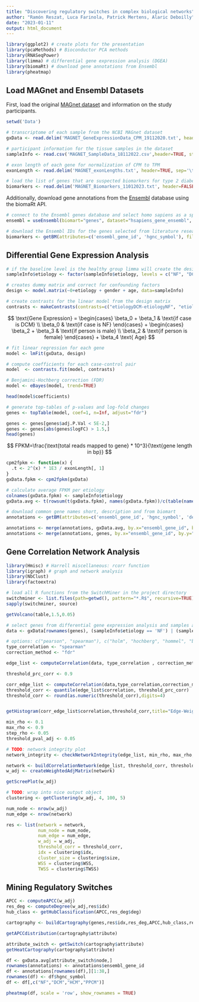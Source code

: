 ```yaml
---
title: "Discovering regulatory switches in complex biological networks"
author: "Ramón Reszat, Luca Farinola, Patrick Mertens, Alaric Deboilly"
date: "2023-01-11"
output: html_document
---
```


```r
library(ggplot2) # create plots for the presentation
library(pcaMethods) # Bioconductor PCA methods
library(RNASeqPower)
library(limma) # differential gene expression analysis (DGEA)
library(biomaRt) # download gene annotations from Ensembl
library(pheatmap)
```

## Load MAGnet and Ensembl Datasets
First, load the original [MAGnet dataset](https://www.med.upenn.edu/magnet) and information on the study participants.
```r
setwd('Data')

# transcriptome of each sample from the NCBI MAGnet dataset
gxData <- read.delim('MAGNET_GeneExpressionData_CPM_19112020.txt', header=TRUE, sep='\t', row.names=1)

# participant information for the tissue samples in the dataset
sampleInfo <- read.csv('MAGNET_SampleData_18112022.csv',header=TRUE, stringsAsFactor=TRUE)

# exon length of each gene for normalization of CPM to TPM
exonLength <- read.delim('MAGNET_exonLengths.txt', header=TRUE, sep='\t', row.names=1)

# load the list of genes that are suspected biomarkers for type 2 diabetes
biomarkers <- read.delim('MAGNET_Biomarkers_11012023.txt', header=FALSE, sep='\t')
```

Additionally, download gene annotations from the [Ensembl](http://www.ensembl.org/index.html) database using the biomaRt API.
```r
# connect to the Ensembl genes database and select homo sapiens as a species
ensembl = useEnsembl(biomart="genes", dataset="hsapiens_gene_ensembl", mirror='useast')

# download the Ensembl IDs for the genes selected from literature research
biomarkers <- getBM(attributes=c('ensembl_gene_id', 'hgnc_symbol'), filters='hgnc_symbol', values=biomarkers, mart=ensembl)
```

## Differential Gene Expression Analysis

```r
# if the baseline level is the healthy group limma will create the design matrix correctly
sampleInfo$etiology <- factor(sampleInfo$etiology, levels = c("NF", "DCM", "HCM", "PPCM"))

# creates dummy matrix and correct for confounding factors
design <- model.matrix(~0+etiology + gender + age, data=sampleInfo)
```

```r
# create contrasts for the linear model from the design matrix
contrasts <- makeContrasts(contrasts=c("etiologyDCM-etiologyNF", "etiologyHCM-etiologyNF"), levels=colnames(design))
```

$$
\text{Gene Expression} = 
\begin{cases}
\beta_0 + \beta_1 & \text{if case is DCM} \\
\beta_0 & \text{if case is NF}
\end{cases} + 
\begin{cases}
\beta_2 + \beta_3 & \text{if person is male} \\
\beta_2 & \text{if person is female} 
\end{cases} + 
\beta_4 \text{ Age}
$$

```r
# fit linear regression for each gene
model <- lmFit(gxData, design)

# compute coefficients for each case-control pair
model  <- contrasts.fit(model, contrasts)

# Benjamini-Hochberg correction (FDR)
model <- eBayes(model, trend=TRUE)

head(model$coefficients)
```

```r
# generate top-tables of p-values and log-fold changes
genes <- topTable(model, coef=1, n=Inf, adjust="fdr")

genes <- genes[genes$adj.P.Val < 5E-2,]
genes <- genes[abs(genes$logFC) > 1.5,]
head(genes)
```
$$
FPKM=\frac{\text{total reads mapped to gene} * 10^3}{\text{gene length in bp}} 
$$

```r
cpm2fpkm <- function(x) {
  .t <- 2^(x) * 1E3 / exonLength[, 1]
}
gxData.fpkm <- cpm2fpkm(gxData)
```

```r
# calculate average FPKM per etiology
colnames(gxData.fpkm) <- sampleInfo$etiology
gxData.avg <- t(rowsum(t(gxData.fpkm), names(gxData.fpkm))/c(table(names(gxData.fpkm))))

# download common gene names short, description and from biomart
annotations <- getBM(attributes=c('ensembl_gene_id', 'hgnc_symbol', 'description', 'chromosome_name'), filters = 'ensembl_gene_id', values = rownames(genes), mart = ensembl)

annotations <- merge(annotations, gxData.avg, by.x="ensembl_gene_id", by.y="row.names")
annotations <- merge(annotations, genes, by.x="ensembl_gene_id", by.y="row.names")
```

## Gene Correlation Network Analysis

```r
library(Hmisc) # Harrell miscellaneous: rcorr function
library(igraph) # graph and network analysis
library(NbClust)
library(factoextra)
```

```r
# load all R functions from the SwitchMiner in the project directory
switchminer <- list.files(path=getwd(), pattern="*.R$", recursive=TRUE)
sapply(switchminer, source)
```

```r
getVolcano(table,1.5,0.05)
```

```r
# select genes from differential gene expression analysis and samples according to the study design
data <- gxData[rownames(genes), (sampleInfo$etiology == 'NF') | (sampleInfo$etiology == 'DCM')]

# options: c("pearson", "spearman"), c("holm", "hochberg", "hommel", "bonferroni", "BH", "BY", "fdr", "none")
type_correlation <- "spearman"
correction_method <- "fdr"

edge_list <- computeCorrelation(data, type_correlation , correction_method)

threshold_prc_corr <- 0.9

corr_edge_list <- computeCorrelation(data,type_correlation,correction_method)
threshold_corr <- quantile(edge_list$correlation, threshold_prc_corr)
threshold_corr <- round(as.numeric(threshold_corr),digits=4)


getHistogram(corr_edge_list$correlation,threshold_corr,title="Edge-Weight Gene Corrrelation Network","Correlation")  
```

```r
min_rho <- 0.1
max_rho <- 0.9
step_rho <- 0.05
threshold_pval_adj <- 0.05

# TODO: network integrity plot
network_integrity <- checkNetworkIntegrity(edge_list, min_rho, max_rho, step_rho, threshold_pval_adj)
```

```r
network <- buildCorrelationNetwork(edge_list, threshold_corr, threshold_pval_adj)
w_adj <- createWeightedAdjMatrix(network)

getScreePlot(w_adj)
```

```r
# TODO: wrap into nice output object
clustering <- getClustering(w_adj, 4, 100, 5)

num_node <- nrow(w_adj)
num_edge <- nrow(network)

res <- list(network = network,
            num_node = num_node, 
            num_edge = num_edge,
            w_adj = w_adj,
            threshold_corr = threshold_corr,
            idx = clustering$idx,
            cluster_size = clustering$size,
            WSS = clustering$WSS, 
            TWSS = clustering$TWSS)
```

## Mining Regulatory Switches

```r
APCC <- computeAPCC(w_adj)
res_deg <- computeDegree(w_adj,res$idx)
hub_class <- getHubClassification(APCC,res_deg$deg)

cartography <- buildCartography(genes,res$idx,res_deg,APCC,hub_class,res)

getAPCCdistribution(cartography$attribute)
```

```r
attribute_switch <- getSwitch(cartography$attribute)
getHeatCartography(cartography$attribute)
```

```r
df <- gxData.avg[attribute_switch$node,]
rownames(annotations) <- annotations$ensembl_gene_id
df <- annotations[rownames(df),][1:38,]
rownames(df) <- df$hgnc_symbol
df <- df[,c("NF","DCM","HCM","PPCM")]

pheatmap(df, scale = 'row', show_rownames = TRUE)
```
